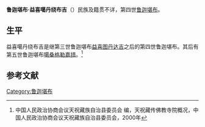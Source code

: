 '''鲁迦堪布·益喜噶丹绕布吉'''（{{bd|？||？|}}）民族及籍贯不详，第四世[[鲁迦堪布|鲁迦堪布]]。

==生平==
益喜噶丹绕布吉是继第三世鲁迦堪布[[鲁迦堪布·益喜图丹达吉|益喜图丹达吉]]之后的第四世鲁迦堪布。其后有第五世鲁迦堪布[[鲁迦堪布·噶桑格勒嘉措|噶桑格勒嘉措]]。<ref name=qgcr>中国人民政治协商会议天祝藏族自治县委员会 编，天祝藏传佛教寺院概况，中国人民政治协商会议天祝藏族自治县委员会，2000年</ref>

==参考文献==
{{reflist}}

{{start box}}
{{s-rel|bu}}
{{s-before|[[鲁迦堪布·益喜图丹达吉|鲁迦堪布·益喜图丹达吉]]}}
{{s-title|[[鲁迦堪布|鲁迦堪布]]|（坐床年份不详）—（卒年不详）}}
{{s-after|[[鲁迦堪布·噶桑格勒嘉措|鲁迦堪布·噶桑格勒嘉措]]}}
{{end box}}

[[Category:鲁迦堪布|Category:鲁迦堪布]]